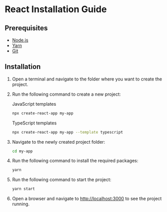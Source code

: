 # React Installation Guide

## Prerequisites

- [Node.js](https://nodejs.org/en/download/)
- [Yarn](https://classic.yarnpkg.com/en/docs/install/#windows-stable)
- [Git](https://git-scm.com/downloads)

## Installation

1. Open a terminal and navigate to the folder where you want to create the project.

2. Run the following command to create a new project:

   JavaScript templates

   ```bash copy
   npx create-react-app my-app
   ```

   TypeScript templates

   ```bash copy
   npx create-react-app my-app --template typescript
   ```

3. Navigate to the newly created project folder:

   ```bash copy
   cd my-app
   ```

4. Run the following command to install the required packages:

   ```bash copy
   yarn
   ```

5. Run the following command to start the project:

   ```bash copy
   yarn start
   ```

6. Open a browser and navigate to [http://localhost:3000](http://localhost:3000/) to see the project running.
